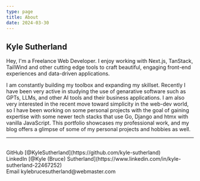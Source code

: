 ```yaml
---
type: page
title: About
date: 2024-03-30
---
```


## Kyle Sutherland

Hey, I'm a Freelance Web Developer. I enjoy working with Next.js, TanStack, TailWind and other 
cutting edge tools to craft beautiful, engaging front-end experiences and data-driven applications.

I am constantly building my toolbox and expanding my skillset. Recently I have been very active in 
studying the use of genarative software such as GPTs, LLMs, and other AI tools and their business 
applications. I am also very interested in the recent move toward simplicity in the web-dev world, 
so I have been working on some personal projects with the goal of gaining expertise with some newer 
tech stacks that use Go, Django and htmx with vanilla JavaScript. This portfolio showcases my 
professional work, and my blog offers a glimpse of some of my personal projects and hobbies as well.

---

<div>
  <br />
  GitHub [@KyleSutherland](https://github.com/kyle-sutherland)
  <br />
  LinkedIn [@Kyle (Bruce) Sutherland](https://www.linkedin.com/in/kyle-sutherland-22467252)
  <br />
  Email kylebrucesutherland@webmaster.com
</div>
